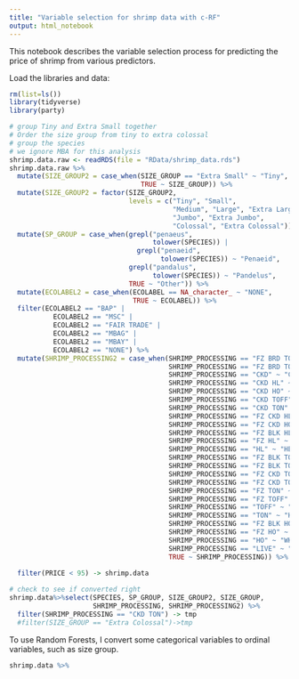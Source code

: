 ```yaml
---
title: "Variable selection for shrimp data with c-RF"
output: html_notebook
---
```


This notebook describes the variable selection process for predicting the price of shrimp from various predictors. 

Load the libraries and data:
```r
rm(list=ls())
library(tidyverse)
library(party)

# group Tiny and Extra Small together
# Order the size group from tiny to extra colossal
# group the species 
# we ignore MBA for this analysis
shrimp.data.raw <- readRDS(file = "RData/shrimp_data.rds")
shrimp.data.raw %>%
  mutate(SIZE_GROUP2 = case_when(SIZE_GROUP == "Extra Small" ~ "Tiny", 
                                 TRUE ~ SIZE_GROUP)) %>%
  mutate(SIZE_GROUP2 = factor(SIZE_GROUP2, 
                              levels = c("Tiny", "Small",
                                         "Medium", "Large", "Extra Large",
                                         "Jumbo", "Extra Jumbo",
                                         "Colossal", "Extra Colossal"))) %>%
  mutate(SP_GROUP = case_when(grepl("penaeus", 
                                    tolower(SPECIES)) |
                                grepl("penaeid", 
                                      tolower(SPECIES)) ~ "Penaeid",
                              grepl("pandalus", 
                                    tolower(SPECIES)) ~ "Pandelus",
                              TRUE ~ "Other")) %>%
  mutate(ECOLABEL2 = case_when(ECOLABEL == NA_character_ ~ "NONE",
                               TRUE ~ ECOLABEL)) %>%
  filter(ECOLABEL2 == "BAP" | 
           ECOLABEL2 == "MSC" | 
           ECOLABEL2 == "FAIR TRADE" | 
           ECOLABEL2 == "MBAG" | 
           ECOLABEL2 == "MBAY" | 
           ECOLABEL2 == "NONE") %>%
  mutate(SHRIMP_PROCESSING2 = case_when(SHRIMP_PROCESSING == "FZ BRD TON"  ~ "BREADED", 
                                        SHRIMP_PROCESSING == "FZ BRD TOFF" ~ "BREADED",
                                        SHRIMP_PROCESSING == "CKD" ~ "COOKED", 
                                        SHRIMP_PROCESSING == "CKD HL" ~ "COOKED",
                                        SHRIMP_PROCESSING == "CKD HO" ~ "COOKED", 
                                        SHRIMP_PROCESSING == "CKD TOFF" ~ "COOKED",
                                        SHRIMP_PROCESSING == "CKD TON" ~ "COOKED", 
                                        SHRIMP_PROCESSING == "FZ CKD HL" ~ "COOKED",
                                        SHRIMP_PROCESSING == "FZ CKD HO" ~ "COOKED",
                                        SHRIMP_PROCESSING == "FZ BLK HL" ~ "HEADLESS_RAW", 
                                        SHRIMP_PROCESSING == "FZ HL" ~ "HEADLESS_RAW",
                                        SHRIMP_PROCESSING == "HL" ~ "HEADLESS_RAW",
                                        SHRIMP_PROCESSING == "FZ BLK TON" ~ "HEADLESS_RAW", 
                                        SHRIMP_PROCESSING == "FZ BLK TOFF" ~ "HEADLESS_RAW",
                                        SHRIMP_PROCESSING == "FZ CKD TON" ~ "HEADLESS_RAW",
                                        SHRIMP_PROCESSING == "FZ CKD TOFF" ~ "HEADLESS_RAW",
                                        SHRIMP_PROCESSING == "FZ TON" ~ "HEADLESS_RAW", 
                                        SHRIMP_PROCESSING == "FZ TOFF" ~ "HEADLESS_RAW",
                                        SHRIMP_PROCESSING == "TOFF" ~ "HEADLESS_RAW", 
                                        SHRIMP_PROCESSING == "TON" ~ "HEADLESS_RAW",
                                        SHRIMP_PROCESSING == "FZ BLK HO" ~ "WHOLE_RAW", 
                                        SHRIMP_PROCESSING == "FZ HO" ~ "WHOLE_RAW",
                                        SHRIMP_PROCESSING == "HO" ~ "WHOLE_RAW", 
                                        SHRIMP_PROCESSING == "LIVE" ~ "WHOLE_RAW",
                                        TRUE ~ SHRIMP_PROCESSING)) %>%
  
  filter(PRICE < 95) -> shrimp.data

# check to see if converted right
shrimp.data%>%select(SPECIES, SP_GROUP, SIZE_GROUP2, SIZE_GROUP, 
                     SHRIMP_PROCESSING, SHRIMP_PROCESSING2) %>%
  filter(SHRIMP_PROCESSING == "CKD TON") -> tmp
  #filter(SIZE_GROUP == "Extra Colossal")->tmp
```

To use Random Forests, I convert some categorical variables to ordinal variables, such as size group. 

```r
shrimp.data %>% 
```

